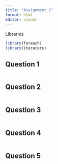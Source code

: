 ```yaml
---
title: "Assignment 2"
format: html
editor: visual
---
```


Libraries

```r
library(foreach)
library(iterators)

```

## Question 1

```r

```

## Question 2

```r


```

## Question 3

```r

```

## Question 4

```r

```

## Question 5

```r

```
